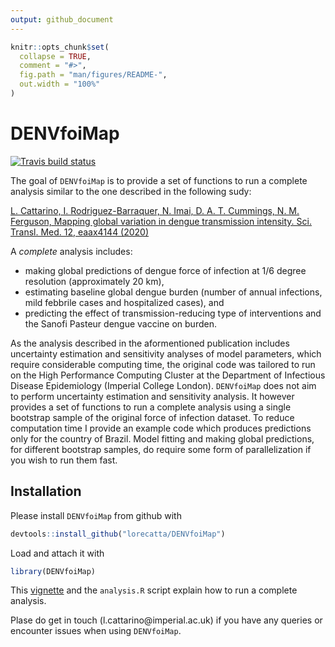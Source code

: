 ```yaml
---
output: github_document
---
```


<!-- README.md is generated from README.Rmd. Please edit that file -->

```r
knitr::opts_chunk$set(
  collapse = TRUE,
  comment = "#>",
  fig.path = "man/figures/README-",
  out.width = "100%"
)
```
# DENVfoiMap

<!-- badges: start -->
[![Travis build status](https://travis-ci.org/lorecatta/DENVfoiMap.svg?branch=master)](https://travis-ci.org/lorecatta/DENVfoiMap)
<!-- badges: end -->

The goal of `DENVfoiMap` is to provide a set of functions to run a complete analysis 
similar to the one described in the following sudy:

[L. Cattarino, I. Rodriguez-Barraquer, N. Imai, D. A. T. Cummings, N. M. Ferguson, Mapping global variation in dengue transmission intensity. Sci. Transl. Med. 12, eaax4144 (2020)](https://stm.sciencemag.org/content/12/528/eaax4144)

A *complete* analysis includes: 

* making global predictions of dengue force of infection at 1/6 degree resolution (approximately 20 km), 
* estimating baseline global dengue burden (number of annual infections, mild febbrile cases and hospitalized cases), and 
* predicting the effect of transmission-reducing type of interventions and the Sanofi Pasteur dengue vaccine on burden.

As the analysis described in the aformentioned publication includes 
uncertainty estimation and sensitivity analyses of model parameters, 
which require considerable computing time, the original code was tailored to run
on the High Performance Computing Cluster at the Department of Infectious Disease Epidemiology 
(Imperial College London). 
`DENVfoiMap` does not aim to perform uncertainty estimation and sensitivity analysis. It however provides a set of functions to run a complete analysis using a single bootstrap sample of the original force of infection dataset. To reduce computation time I provide an example code which produces predictions only for the country of Brazil. Model fitting and making global predictions, for different bootstrap samples, do require some form of parallelization if you wish to run them fast. 


## Installation

Please install `DENVfoiMap` from github with 

```r
devtools::install_github("lorecatta/DENVfoiMap")
```

Load and attach it with

```r
library(DENVfoiMap)
```

This [vignette](https://mrc-ide.github.io/DENVfoiMap/articles/how_to_run_analysis.html) and the `analysis.R` script explain how to run a complete analysis.

Plase do get in touch (l.cattarino@imperial.ac.uk) if you have any queries or encounter issues when using 
`DENVfoiMap`.
